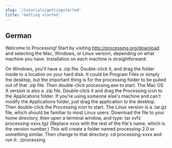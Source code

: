 ```yaml
---
slug: '/tutorials/gettingstarted'
title: 'Getting started'
---
```


## German

Welcome to Processing! Start by visiting http://processing.org/download and selecting the Mac, Windows, or Linux version, depending on what machine you have. Installation on each machine is straightforward:

On Windows, you'll have a .zip file. Double-click it, and drag the folder inside to a location on your hard disk. It could be Program Files or simply the desktop, but the important thing is for the processing folder to be pulled out of that .zip file. Then double-click processing.exe to start.
The Mac OS X version is also a .zip file. Double-click it and drag the Processing icon to the Applications folder. If you're using someone else's machine and can't modify the Applications folder, just drag the application to the desktop. Then double-click the Processing icon to start.
The Linux version is a .tar.gz file, which should be familiar to most Linux users. Download the file to your home directory, then open a terminal window, and type:
tar xvfz processing-xxxx.tgz
(Replace xxxx with the rest of the file's name, which is the version number.) This will create a folder named processing-2.0 or something similar. Then change to that directory:
cd processing-xxxx
and run it:
./processing
